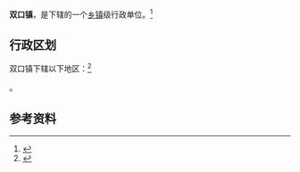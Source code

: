 {{中国乡级行政区|12/01/13/103/000}}

'''双口镇'''，是{{PRC admin/fullname|12/01/13/103/000|3}}下辖的一个[[乡镇|乡镇]]级行政单位。<ref>{{PRC admin/ref sgc|{{PRC admin/parent|12/01/13/103/000}}}}</ref>

== 行政区划 ==

双口镇下辖以下地区：<ref>{{PRC admin/ref sgc|12/01/13/103/000}}</ref>

{{PRC admin/children|12/01/13/103/000}}。

== 参考资料 ==

{{reflist}}

{{行政区划小作品}}
{{PRC admin/navcat|12/01/13/103/000}}